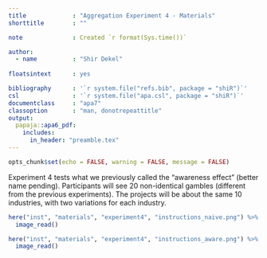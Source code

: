 ```yaml
---
title             : "Aggregation Experiment 4 - Materials"
shorttitle        : ""

note              : Created `r format(Sys.time())`

author: 
  - name          : "Shir Dekel"
  
floatsintext      : yes

bibliography      : '`r system.file("refs.bib", package = "shiR")`'
csl               : '`r system.file("apa.csl", package = "shiR")`'
documentclass     : "apa7"
classoption       : "man, donotrepeattitle"
output: 
  papaja::apa6_pdf:
    includes: 
      in_header: "preamble.tex"
---
```


```r
opts_chunk$set(echo = FALSE, warning = FALSE, message = FALSE)
```

Experiment 4 tests what we previously called the "awareness effect" (better name pending). Participants will see 20 non-identical gambles (different from the previous experiments). The projects will be about the same 10 industries, with two variations for each industry.

```r
here("inst", "materials", "experiment4", "instructions_naive.png") %>% 
  image_read()
```

```r
here("inst", "materials", "experiment4", "instructions_aware.png") %>% 
  image_read()
```
